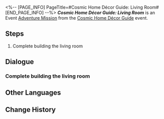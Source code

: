 <%-- [PAGE_INFO]
PageTitle=#Cosmic Home Décor Guide: Living Room#
[END_PAGE_INFO] --%>
{{Stub|Dialogue.}}
{{Mission Infobox
|id            = 8027114
|title         = 
|image         = <!--Mission Cosmic Home Décor Guide Living Room.png-->
|type          = Adventure
|event_name    = Cosmic Home Décor Guide
|chapter       = Cosmic Home Décor Guide
|requirements  = [[Adventure Mission]] ''[[Cosmic Home Décor Guide: Bedroom]]'' completed
|summary       = <!--official mission summary from Fate's Atlas-->
|characters    = Himeko; Trailblazer
|startLocation = [[Astral Express]] - [[Party Car]]
|world         = Astral Express
|area          = Party Car
|prev          = Cosmic Home Décor Guide: Bedroom
|next          = 
|rewards       = 
}}
'''''Cosmic Home Décor Guide: Living Room''''' is an Event [[Adventure Mission]] from the [[Cosmic Home Décor Guide]] event.

==Steps==
# Complete building the living room

<!--
==Gameplay Notes==

--><!--
==Trial Character==

-->
==Dialogue==
{{Stub Dialogue}}
===Complete building the living room{{subst:void|<!--802711402-->}}===
{{Mission Description|type=adventure|location=Party Car|Compared to the quiet lounge downstairs, this feels more like a Party Car.}}
{{Dialogue Start}}
:{{tx}}
{{Dialogue End}}

==Other Languages==
{{Other Languages
|en   = Cosmic Home Décor Guide: Living Room
|zhs  = 宇宙家装指南：客厅篇
|zht  = 宇宙家裝指南：客廳篇
|ja   = コズミック・ハウジングガイド：リビング
|ko   = 우주 인테리어 가이드: 거실편
|es   = Guía de decoración galáctica: sala de estar
|fr   = Guide de décoration cosmique&nbsp;: Salon
|ru   = Идеи декора для космического дома: Гостиная
|th   = คู่มือแต่งบ้านแห่งจักรวาล: ห้องนั่งเล่น
|vi   = Hướng Dẫn Trang Trí Nhà Vũ Trụ: Phòng Khách
|de   = Leitfaden für galaktisches Heimdekor: Wohnzimmer
|id   = Panduan Dekorasi Rumah Alam Semesta: Ruang Tamu
|pt   = Guia de Decoração Cósmica: Sala
}}

==Change History==
{{Change History|2.7}}
